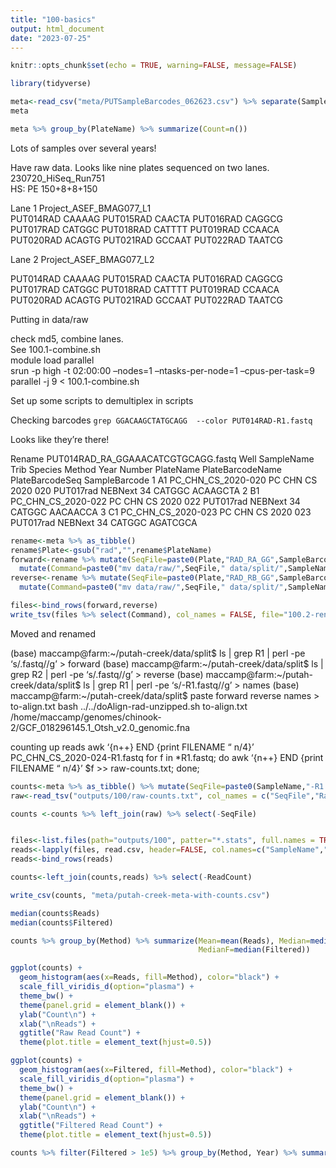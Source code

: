 ```yaml
---
title: "100-basics"
output: html_document
date: "2023-07-25"
---
```


```r
knitr::opts_chunk$set(echo = TRUE, warning=FALSE, message=FALSE)
```

```r
library(tidyverse)
```

```r
meta<-read_csv("meta/PUTSampleBarcodes_062623.csv") %>% separate(SampleName, into=c("Trib","Species","Method","Year","Number"), remove = FALSE) 
meta
```
```r
meta %>% group_by(PlateName) %>% summarize(Count=n())
```

Lots of samples over several years!         


Have raw data.  Looks like nine plates sequenced on two lanes. 
230720_HiSeq_Run751      
HS: PE 150+8+8+150      

Lane 1 Project_ASEF_BMAG077_L1         
PUT014RAD	CAAAAG
PUT015RAD	CAACTA
PUT016RAD	CAGGCG
PUT017RAD	CATGGC
PUT018RAD	CATTTT
PUT019RAD	CCAACA
PUT020RAD	ACAGTG
PUT021RAD	GCCAAT
PUT022RAD	TAATCG

Lane 2     Project_ASEF_BMAG077_L2


PUT014RAD	CAAAAG
PUT015RAD	CAACTA
PUT016RAD	CAGGCG
PUT017RAD	CATGGC
PUT018RAD	CATTTT
PUT019RAD	CCAACA
PUT020RAD	ACAGTG
PUT021RAD	GCCAAT
PUT022RAD	TAATCG

Putting in data/raw     

check md5, combine lanes.       
See 100.1-combine.sh     
module load parallel     
srun -p high -t 02:00:00 --nodes=1 --ntasks-per-node=1 --cpus-per-task=9 parallel -j 9 < 100.1-combine.sh    

Set up some scripts to demultiplex in scripts    

Checking barcodes `grep GGACAAGCTATGCAGG  --color PUT014RAD-R1.fastq `     

Looks like they're there!     

Rename
PUT014RAD_RA_GGAAACATCGTGCAGG.fastq
   Well          SampleName Trib Species Method Year Number PlateName PlateBarcodeName PlateBarcodeSeq SampleBarcode
1    A1  PC_CHN_CS_2020-020   PC     CHN     CS 2020    020 PUT017rad       NEBNext 34          CATGGC      ACAAGCTA
2    B1  PC_CHN_CS_2020-022   PC     CHN     CS 2020    022 PUT017rad       NEBNext 34          CATGGC      AACAACCA
3    C1  PC_CHN_CS_2020-023   PC     CHN     CS 2020    023 PUT017rad       NEBNext 34          CATGGC      AGATCGCA

```r
rename<-meta %>% as_tibble()
rename$Plate<-gsub("rad","",rename$PlateName)
forward<-rename %>% mutate(SeqFile=paste0(Plate,"RAD_RA_GG",SampleBarcode,"TGCAGG.fastq")) %>% dplyr::select(SeqFile,SampleName) %>%
  mutate(Command=paste0("mv data/raw/",SeqFile," data/split/",SampleName,"-R1.fastq"))
reverse<-rename %>% mutate(SeqFile=paste0(Plate,"RAD_RB_GG",SampleBarcode,"TGCAGG.fastq")) %>% dplyr::select(SeqFile,SampleName) %>%
  mutate(Command=paste0("mv data/raw/",SeqFile," data/split/",SampleName,"-R2.fastq"))

files<-bind_rows(forward,reverse) 
write_tsv(files %>% select(Command), col_names = FALSE, file="100.2-rename-fish.sh")
```

Moved and renamed   

(base) maccamp@farm:~/putah-creek/data/split$ ls | grep R1 | perl -pe 's/.fastq//g'  > forward
(base) maccamp@farm:~/putah-creek/data/split$ ls | grep R2 | perl -pe 's/.fastq//g' > reverse
(base) maccamp@farm:~/putah-creek/data/split$ ls | grep R1 | perl -pe 's/-R1.fastq//g' > names
(base) maccamp@farm:~/putah-creek/data/split$ paste forward reverse names > to-align.txt
bash ../../doAlign-rad-unzipped.sh to-align.txt /home/maccamp/genomes/chinook-2/GCF_018296145.1_Otsh_v2.0_genomic.fna 

counting up reads 
awk '{n++} END {print FILENAME "\t" n/4}' PC_CHN_CS_2020-024-R1.fastq
for f in *R1.fastq; do awk '{n++} END {print FILENAME "\t" n/4}' $f >> raw-counts.txt; done;

```r
counts<-meta %>% as_tibble() %>% mutate(SeqFile=paste0(SampleName,"-R1.fastq"))
raw<-read_tsv("outputs/100/raw-counts.txt", col_names = c("SeqFile","RawCounts")) %>% mutate(ReadCount=2*RawCounts) %>% select(-RawCounts)

counts <-counts %>% left_join(raw) %>% select(-SeqFile)


files<-list.files(path="outputs/100", patter="*.stats", full.names = TRUE)
reads<-lapply(files, read.csv, header=FALSE, col.names=c("SampleName","Reads","Filtered","Coverage"))
reads<-bind_rows(reads)

counts<-left_join(counts,reads) %>% select(-ReadCount)

write_csv(counts, "meta/putah-creek-meta-with-counts.csv")

```
```r
median(counts$Reads)
median(counts$Filtered)
```

```r
counts %>% group_by(Method) %>% summarize(Mean=mean(Reads), Median=median(Reads), MeanF=mean(Filtered),
                                          MedianF=median(Filtered))
```

```r
ggplot(counts) +
  geom_histogram(aes(x=Reads, fill=Method), color="black") +
  scale_fill_viridis_d(option="plasma") +
  theme_bw() +
  theme(panel.grid = element_blank()) +
  ylab("Count\n") +
  xlab("\nReads") +
  ggtitle("Raw Read Count") +
  theme(plot.title = element_text(hjust=0.5))

ggplot(counts) +
  geom_histogram(aes(x=Filtered, fill=Method), color="black") +
  scale_fill_viridis_d(option="plasma") +
  theme_bw() +
  theme(panel.grid = element_blank()) +
  ylab("Count\n") +
  xlab("\nReads") +
  ggtitle("Filtered Read Count") +
  theme(plot.title = element_text(hjust=0.5))
```


```r
counts %>% filter(Filtered > 1e5) %>% group_by(Method, Year) %>% summarize(Count=n())
```


